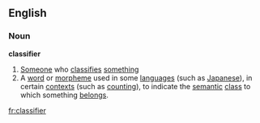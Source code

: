 ==English==
===Noun===
'''classifier'''
# [[Someone]] who [[classify|classifies]] [[something]]
# A [[word]] or [[morpheme]] used in some [[language]]s (such as [[Japanese]]), in certain [[context]]s (such as [[counting]]), to indicate the [[semantic]] [[class]] to which something [[belong]]s.

[[fr:classifier]]